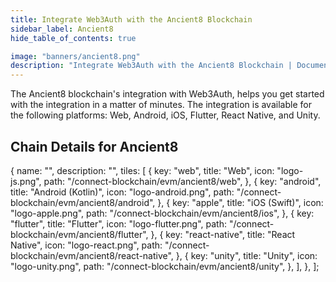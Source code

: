 ```yaml
---
title: Integrate Web3Auth with the Ancient8 Blockchain
sidebar_label: Ancient8
hide_table_of_contents: true

image: "banners/ancient8.png"
description: "Integrate Web3Auth with the Ancient8 Blockchain | Documentation - Web3Auth"
---
```



<SEO
  title="Integrate Web3Auth with the Ancient8 Blockchain"
  description="Integrate Web3Auth with the Ancient8 Blockchain | Documentation - Web3Auth"
  image="https://web3auth.io/docs/banners/ancient8.png"
  slug="/connect-blockchain/evm/ancient8"
/>

The Ancient8 blockchain's integration with Web3Auth, helps you get started with the integration in a
matter of minutes. The integration is available for the following platforms: Web, Android, iOS,
Flutter, React Native, and Unity.

## Chain Details for Ancient8

<ChainDetailsAncient8 />

  {
    name: "",
    description: "",
    tiles: [
      {
        key: "web",
        title: "Web",
        icon: "logo-js.png",
        path: "/connect-blockchain/evm/ancient8/web",
      },
      {
        key: "android",
        title: "Android (Kotlin)",
        icon: "logo-android.png",
        path: "/connect-blockchain/evm/ancient8/android",
      },
      {
        key: "apple",
        title: "iOS (Swift)",
        icon: "logo-apple.png",
        path: "/connect-blockchain/evm/ancient8/ios",
      },
      {
        key: "flutter",
        title: "Flutter",
        icon: "logo-flutter.png",
        path: "/connect-blockchain/evm/ancient8/flutter",
      },
      {
        key: "react-native",
        title: "React Native",
        icon: "logo-react.png",
        path: "/connect-blockchain/evm/ancient8/react-native",
      },
      {
        key: "unity",
        title: "Unity",
        icon: "logo-unity.png",
        path: "/connect-blockchain/evm/ancient8/unity",
      },
    ],
  },
];

<Tiles tileGroups={Ancient8} />
